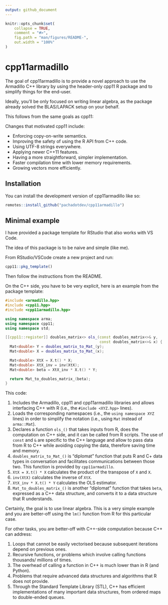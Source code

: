 ```yaml
---
output: github_document
---
```


<!-- README.md is generated from README.Rmd. Please edit that file -->

```r
knitr::opts_chunk$set(
    collapse = TRUE,
    comment = "#>",
    fig.path = "man/figures/README-",
    out.width = "100%"
)
```

# cpp11armadillo

<!-- badges: start -->
<!-- badges: end -->

The goal of cpp11armadillo is to provide a novel approach to use the Armadillo
C++ library by using the header-only cpp11 R package and to simplify things
for the end-user.

Ideally, you'll be only focused on writing linear algebra, as the package
already solved the BLAS/LAPACK setup on your behalf.

This follows from the same goals as cpp11:

Changes that motivated cpp11 include:

* Enforcing copy-on-write semantics.
* Improving the safety of using the R API from C++ code.
* Using UTF-8 strings everywhere.
* Applying newer C++11 features.
* Having a more straightforward, simpler implementation.
* Faster compilation time with lower memory requirements.
* Growing vectors more efficiently.

## Installation

You can install the development version of cpp11armadillo like so:

``` r
remotes::install_github("pachadotdev/cpp11armadillo")
```

## Minimal example

I have provided a package template for RStudio that also works with VS Code.

The idea of this package is to be naive and simple (like me).

From RStudio/VSCode create a new project and run:

```r
cpp11::pkg_template()
```

Then follow the instructions from the README.

On the C++ side, you have to be very explicit, here is an example from the
package template:

```cpp
#include <armadillo.hpp>
#include <cpp11.hpp>
#include <cpp11armadillo.hpp>

using namespace arma;
using namespace cpp11;
using namespace std;

[[cpp11::register]] doubles_matrix<> ols_(const doubles_matrix<>& y,
                                          const doubles_matrix<>& x) {
  Mat<double> Y = doubles_matrix_to_Mat_(y);
  Mat<double> X = doubles_matrix_to_Mat_(x);

  Mat<double> XtX = X.t() * X;
  Mat<double> XtX_inv = inv(XtX);
  Mat<double> beta = XtX_inv * X.t() * Y;

  return Mat_to_doubles_matrix_(beta);
}
```

This code:

1. Includes the Armadillo, cpp11 and cpp11armadillo libraries and allows
   interfacing C++ with R (i.e., the `#include <XYZ.hpp>` lines).
2. Loads the corresponding namespaces (i.e., the `using namespace XYZ` lines)
   in order to simplify the notation (i.e., using `Mat` instead of `arma::Mat`).
3. Declares a function `ols_()` that takes inputs from R, does the computation
   on C++ side, and it can be called from R scripts. The use of `const` and `&`
   are specific to the C++ language and allow to pass data from R to C++ while
   avoiding copying the data, therefore saving time and memory.
4. `doubles_matrix_to_Mat_()` is "diplomat" function that puts R and C+ data
   types in conversation and facilitates communications between those two. This
   function is provided by `cpp11armadillo`.
5. `XtX = X.t() * X` calculates the product of the transpose of `X` and `X`.
6. `inv(XtX)` calculates the inverse of `XtX`.
7. `XtX_inv * X.t() * Y` calculates the OLS estimator.
8. `Mat_to_doubles_matrix_()` is another "diplomat" function that takes `beta`,
   expressed as a C++ data structure, and converts it to a data structure that
   R understands.

Certainly, the goal is to use linear algebra. This is a very simple example
and you are better-off using the `lm()` function from R for this particular
case.

For other tasks, you are better-off with C++-side computation because C++ can
address:

1. Loops that cannot be easily vectorised because subsequent iterations depend
   on previous ones.
2. Recursive functions, or problems which involve calling functions thousands/
   millions of times.
3. The overhead of calling a function in C++ is much lower than in R (and
   Python).
4. Problems that require advanced data structures and algorithms that R does not
   provide.
5. Through the Standard Template Library (STL), C++ has efficient
   implementations of many important data structures, from ordered maps to
   double-ended queues.
